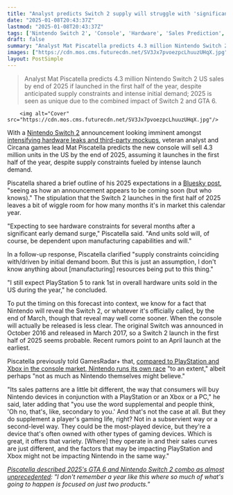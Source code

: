 ```yaml
---
title: "Analyst predicts Switch 2 supply will struggle with 'significant early demand surge,' PS5 will still end up the best-selling hardware for US in 2025"
date: "2025-01-08T20:43:37Z"
lastmod: "2025-01-08T20:43:37Z"
tags: ['Nintendo Switch 2', 'Console', 'Hardware', 'Sales Prediction', 'Gaming Industry', 'Mat Piscatella', 'GTA 6']
draft: false
summary: "Analyst Mat Piscatella predicts 4.3 million Nintendo Switch 2 US sales by end of 2025 if launched in the first half of the year, despite anticipated supply constraints and intense initial demand;  2025 is seen as unique due to the combined impact of Switch 2 and GTA 6."
images: ["https://cdn.mos.cms.futurecdn.net/SV3Jx7pvoezpcLhuuzUHqX.jpg"]
layout: PostSimple
---
```

> Analyst Mat Piscatella predicts 4.3 million Nintendo Switch 2 US sales by end of 2025 if launched in the first half of the year, despite anticipated supply constraints and intense initial demand;  2025 is seen as unique due to the combined impact of Switch 2 and GTA 6.


        <img alt="Cover" src="https://cdn.mos.cms.futurecdn.net/SV3Jx7pvoezpcLhuuzUHqX.jpg"/>
        
With a [<u>Nintendo Switch 2</u>](https://www.gamesradar.com/nintendo-switch-2-guide/) announcement looking imminent amongst [<u>intensifying hardware leaks and third-party mockups</u>](https://www.gamesradar.com/hardware/nintendo-still-hasnt-announced-the-switch-2-but-one-accessory-maker-is-now-showing-off-mock-ups-allegedly-created-using-the-real-console/), veteran analyst and Circana games lead Mat Piscatella predicts the new console will sell 4.3 million units in the US by the end of 2025, assuming it launches in the first half of the year, despite supply constraints fueled by intense launch demand.

Piscatella shared a brief outline of his 2025 expectations in a [<u>Bluesky post</u>](https://bsky.app/profile/matpiscatella.bsky.social/post/3lfakfksucs2q), "seeing as how an announcement appears to be coming soon (but who knows)." The stipulation that the Switch 2 launches in the first half of 2025 leaves a bit of wiggle room for how many months it's in market this calendar year.

"Expecting to see hardware constraints for several months after a significant early demand surge," Piscatella said. "And units sold will, of course, be dependent upon manufacturing capabilities and will."

In a follow-up response, Piscatella clarified "supply constraints coinciding with/driven by initial demand boom. But this is just an assumption, I don't know anything about [manufacturing] resources being put to this thing."

"I still expect PlayStation 5 to rank 1st in overall hardware units sold in the US during the year," he concluded.

To put the timing on this forecast into context, we know for a fact that Nintendo will reveal the Switch 2, or whatever it's officially called, by the end of March, though that reveal may well come sooner. When the console will actually be released is less clear. The original Switch was announced in October 2016 and released in March 2017, so a Switch 2 launch in the first half of 2025 seems probable. Recent rumors point to an April launch at the earliest.

Piscatella previously told GamesRadar+ that, [<u>compared to PlayStation and Xbox in the console market, Nintendo runs its own race</u>](https://www.gamesradar.com/platforms/nintendo/as-the-switch-2-approaches-analyst-agrees-nintendo-plays-a-different-game-than-playstation-and-xbox-but-maybe-not-as-much-as-nintendo-themselves-might-believe/) "to an extent," albeit perhaps "not as much as Nintendo themselves might believe."

"Its sales patterns are a little bit different, the way that consumers will buy Nintendo devices in conjunction with a PlayStation or an Xbox or a PC," he said, later adding that "you use the word supplemental and people think, 'Oh no, that's, like, secondary to you.' And that's not the case at all. But they do supplement a player's gaming life, right? Not in a subservient way or a second-level way. They could be the most-played device, but they're a device that's often owned with other types of gaming devices. Which is great, it offers that variety. [Where] they operate in and their sales curves are just different, and the factors that may be impacting PlayStation and Xbox might not be impacting Nintendo in the same way."

[<u><em>Piscatella described 2025's GTA 6 and Nintendo Switch 2 combo as almost unprecedented</em></u>](https://www.gamesradar.com/games/grand-theft-auto/analyst-says-2025s-gta-6-and-nintendo-switch-2-combo-is-almost-unprecedented-i-dont-remember-a-year-like-this-where-so-much-of-whats-going-to-happen-is-focused-on-just-two-products/)*: "I don't remember a year like this where so much of what's going to happen is focused on just two products."*
        